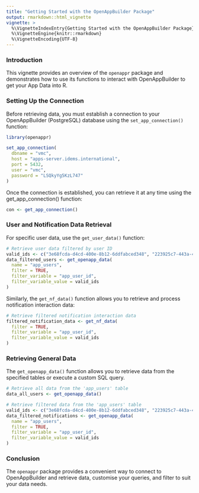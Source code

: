 ---
title: "Getting Started with the OpenAppBuilder Package"
output: rmarkdown::html_vignette
vignette: >
  %\VignetteIndexEntry{Getting Started with the OpenAppBuilder Package}
  %\VignetteEngine{knitr::rmarkdown}
  %\VignetteEncoding{UTF-8}
---

### Introduction

This vignette provides an overview of the `openappr` package and demonstrates how to use its functions to interact with OpenAppBuilder to get your App Data into R.

### Setting Up the Connection

Before retrieving data, you must establish a connection to your OpenAppBuilder (PostgreSQL) database using the `set_app_connection()` function:

```{r eval = FALSE}
library(openappr)

set_app_connection(
  dbname = "vmc",
  host = "apps-server.idems.international",
  port = 5432,
  user = "vmc",
  password = "LSQkyYg5KzL747"
)
```

Once the connection is established, you can retrieve it at any time using the get_app_connection() function:

```{r eval = FALSE}
con <- get_app_connection()
```

### User and Notification Data Retrieval
For specific user data, use the `get_user_data()` function:

```{r eval = FALSE}
# Retrieve user data filtered by user ID
valid_ids <- c("3e68fcda-d4cd-400e-8b12-6ddfabced348", "223925c7-443a-411c-aa2a-a394f991dd52")
data_filtered_users <- get_openapp_data(
  name = "app_users",
  filter = TRUE,
  filter_variable = "app_user_id",
  filter_variable_value = valid_ids
)
```

Similarly, the `get_nf_data()` function allows you to retrieve and process notification interaction data:

```{r eval = FALSE}
# Retrieve filtered notification interaction data
filtered_notification_data <- get_nf_data(
  filter = TRUE,
  filter_variable = "app_user_id",
  filter_variable_value = valid_ids
)
```

### Retrieving General Data
The `get_openapp_data()` function allows you to retrieve data from the specified tables or execute a custom SQL query.

```{r eval = FALSE}
# Retrieve all data from the 'app_users' table
data_all_users <- get_openapp_data()

# Retrieve filtered data from the 'app_users' table
valid_ids <- c("3e68fcda-d4cd-400e-8b12-6ddfabced348", "223925c7-443a-411c-aa2a-a394f991dd52")
data_filtered_notifications <- get_openapp_data(
  name = "app_users",
  filter = TRUE,
  filter_variable = "app_user_id",
  filter_variable_value = valid_ids
)
```

### Conclusion
The `openappr` package provides a convenient way to connect to OpenAppBuilder and retrieve data, customise your queries, and filter to suit your data needs.

